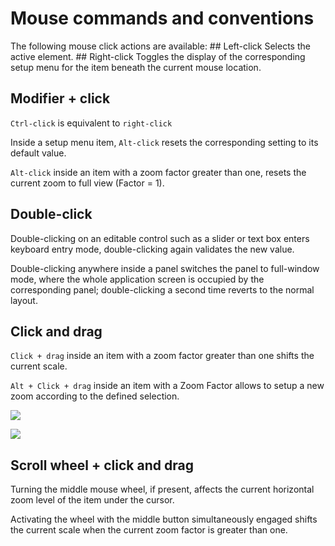 # Mouse commands and conventions
The following mouse click actions are available:
## Left-click
Selects the active element.
## Right-click
Toggles the display of the corresponding setup menu for the item beneath the current mouse location.

## Modifier + click
```Ctrl-click``` is equivalent to ```right-click```

Inside a setup menu item, ```Alt-click``` resets the corresponding setting to its default value.

```Alt-click``` inside an item with a zoom factor greater than one, resets the current zoom to full view (Factor = 1).

## Double-click
Double-clicking on an editable control such as a slider or text box enters keyboard entry mode, double-clicking again validates the new value.

Double-clicking anywhere inside a panel switches the panel to full-window mode, where the whole application screen is occupied by the corresponding panel; double-clicking a second time reverts to
the normal layout.

## Click and drag
```Click + drag``` inside an item with a zoom
factor greater than one shifts the current scale.

```Alt + Click + drag``` inside an item with a Zoom Factor
allows to setup a new zoom according to the defined selection.

![](https://media.githubusercontent.com/media/FLUX-SE/doc_images/main/Analyzer/Generic/ZoomSelection2.png)

![](https://media.githubusercontent.com/media/FLUX-SE/doc_images/main/Analyzer/Generic/ZoomSelection1.png)

## Scroll wheel + click and drag
Turning the middle mouse wheel, if present,
affects the current horizontal zoom level of the item under the cursor.

Activating the wheel with the middle button simultaneously engaged shifts the current scale when the current zoom factor is greater than one.
